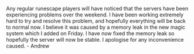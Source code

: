 {{Update|date = 27 May 2001}}

Any regular runescape players will have noticed that the servers have been experiencing problems over the weekend. I have been working extremely hard to try and resolve this problem, and hopefully everything will be back to normal now. I believe it was caused by a memory leak in the new magic system which I added on Friday. I have now fixed the memory leak so hopefully the server will now be stable. I apologise for any inconvenience caused. - Andrew

[[Category:Updates|{{PAGENAME}}]]
